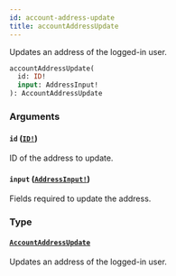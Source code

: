 ```yaml
---
id: account-address-update
title: accountAddressUpdate
---
```


Updates an address of the logged-in user.

```graphql
accountAddressUpdate(
  id: ID!
  input: AddressInput!
): AccountAddressUpdate

```

### Arguments

#### `id` ([`ID!`](/api-reference/scalars/id.mdx))

ID of the address to update.

#### `input` ([`AddressInput!`](/api-reference/inputs/address-input.mdx))

Fields required to update the address.

### Type

#### [`AccountAddressUpdate`](/api-reference/objects/account-address-update.mdx)

Updates an address of the logged-in user.
